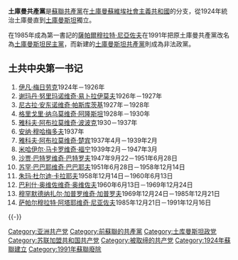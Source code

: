 {{noteTA
|G1=地名
}}
{{unreferenced|time=2015-08-13T01:52:18+00:00}}
'''土庫曼共產黨'''是[[蘇聯共產黨|蘇聯共產黨]]在[[土庫曼蘇維埃社會主義共和國|土庫曼蘇維埃社會主義共和國]]的分支，從1924年統治土庫曼直到[[土庫曼斯坦|土庫曼斯坦]]獨立。

在1985年成為第一書記的[[薩帕爾穆拉特·尼亞佐夫|薩帕爾穆拉特·尼亞佐夫]]在1991年把原土庫曼共產黨改名為[[土庫曼斯坦民主黨|土庫曼斯坦民主黨]]，而新建的[[土库曼斯坦共产党_(1998年)|土庫曼斯坦共產黨]]則成為非法政黨。

== 土共中央第一书记 ==
#[[伊凡·梅日劳克|伊凡·梅日劳克]]1924年－1926年
#[[谢玛丹·努里玛诺维奇·易卜拉伊莫夫|谢玛丹·努里玛诺维奇·易卜拉伊莫夫]]1926年－1927年
#[[尼古拉·安东诺维奇·帕斯库茨基|尼古拉·安东诺维奇·帕斯库茨基]]1927年－1928年
#[[格里戈里·纳乌莫维奇·阿隆斯坦|格里戈里·纳乌莫维奇·阿隆斯坦]]1928年－1930年
#[[雅科夫·阿布拉莫维奇·波波克|雅科夫·阿布拉莫维奇·波波克]]1930－1937年
#[[安纳·穆哈梅多夫|安纳·穆哈梅多夫]]1937年
#[[雅科夫·阿布拉莫维奇·楚宾|雅科夫·阿布拉莫维奇·楚宾]]1937年4月－1939年2月
#[[米哈伊尔·马卡罗维奇·福宁|米哈伊尔·马卡罗维奇·福宁]]1939年2月－1947年3月
#[[沙贾·巴特罗维奇·巴特罗夫|沙贾·巴特罗维奇·巴特罗夫]]1947年9月22－1951年6月28日
#[[苏罕·巴巴耶维奇·巴巴耶夫|苏罕·巴巴耶维奇·巴巴耶夫]]1951年6月28日－1958年12月14日
#[[朱玛·杜尔迪·卡拉耶夫|朱玛·杜尔迪·卡拉耶夫]]1958年12月14日－1960年6月13日
#[[巴利什·奥维佐维奇·奥维佐夫|巴利什·奥维佐维奇·奥维佐夫]]1960年6月13日－1969年12月24日
#[[穆罕默德纳扎尔·加普罗维奇·加普罗夫|穆罕默德纳扎尔·加普罗维奇·加普罗夫]]1969年12月24日－1985年12月21日
#[[萨帕尔穆拉特·阿塔耶维奇·尼亚佐夫|萨帕尔穆拉特·阿塔耶维奇·尼亚佐夫]]1985年12月21日－1991年12月16日

{{-}}
{{苏联共产党}}
[[Category:亚洲共产党|Category:亚洲共产党]]
[[Category:前蘇聯的共產黨|Category:前蘇聯的共產黨]]
[[Category:土库曼斯坦政党|Category:土库曼斯坦政党]]
[[Category:苏联加盟共和国共产党|Category:苏联加盟共和国共产党]]
[[Category:被取缔的共产党|Category:被取缔的共产党]]
[[Category:1924年蘇聯建立|Category:1924年蘇聯建立]]
[[Category:1991年蘇聯廢除|Category:1991年蘇聯廢除]]